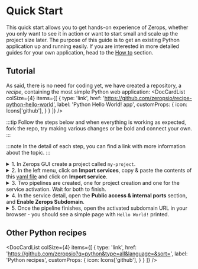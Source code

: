 ---
---


# Quick Start

This quick start allows you to get hands-on experience of Zerops, whether you only want to see it in action or want to start small and scale up the project size later. The purpose of this guide is to get an existing Python application up and running easily. If you are interested in more detailed guides for your own application, head to the [How to](/python/how-to/create) section.

## Tutorial

As said, there is no need for coding yet, we have created a repository, a *recipe*, containing the most simple Python web application:
<DocCardList colSize={4} items={[
  {
    type: 'link',
    href: 'https://github.com/zeropsio/recipe-python-hello-world',
    label: 'Python Hello World! app',
    customProps: {
      icon: Icons['github'],
    }
  }
]} />

:::tip
Follow the steps below and when everything is working as expected, fork the repo, try making various changes or be bold and connect your own.
:::

:::note
In the detail of each step, you can find a link with more information about the topic.
:::

<details><summary>1. In Zerops GUI create a project called <code>my-project</code>.</summary>
<p>
Learn more about <a href="/features/infrastructure#project">projects</a> in Zerops.
</p>
</details>
<details><summary>2. In the left menu, click on <b>Import services</b>, copy & paste the contents of this <a href="https://github.com/zeropsio/recipe-python-hello-world/blob/main/import.yml">yaml file</a> and click on <b>Import service</b>.</summary>
<p>
Learn more about <a href="/features/infrastructure#services--containers">services</a> in Zerops and how to <a href="/python/how-to/create#add-python-service-to-an-existing-project">import a service</a> to an existing project.
</p>
</details>
<details><summary>3. Two pipelines are created, one for project creation and one for the service activation. Wait for both to finish.</summary>
<p>
Learn more about how the pipelines can be <a href="/python/how-to/trigger-pipeline">triggered</a> and about <a href="/python/how-to/build-process">build</a> and <a href="/python/how-to/deploy-process">deploy</a> processes of a Python application in Zerops.

Learn more about how to access <a href="/python/how-to/logs#build-log">build log</a> of your Python service in Zerops.
</p>
</details>
<details><summary>4. In the service detail, open the <b>Public access & internal ports</b> section, and <b>Enable Zerops Subdomain</b>.</summary>
<p>
Learn more about how to <a href="/python/how-to/access">access</a> your Python service in Zerops.
</p>
</details>
<details><summary>5. Once the pipeline finishes, open the activated subdomain URL in your browser - you should see a simple page with <code>Hello World!</code> printed.</summary>
<p>
Congratulations! You have created your first application in Zerops, and we hope to see your own projects soon.

For now, check out other features, such as <a href="/python/how-to/env-variables">environment variables</a>, <a href="/python/how-to/logs#runtime-log">runtime log</a> and <a href="/python/how-to/scaling">scaling</a>.

Feel free to make any changes to your project, fork the repo or connect your own. Also, browse all Python recipes in the link below.
</p>
</details>

## Other Python recipes

<DocCardList colSize={4} items={[
  {
    type: 'link',
    href: 'https://github.com/zeropsio?q=python&type=all&language=&sort=',
    label: 'Python recipes',
    customProps: {
      icon: Icons['github'],
    }
  }
]} />
